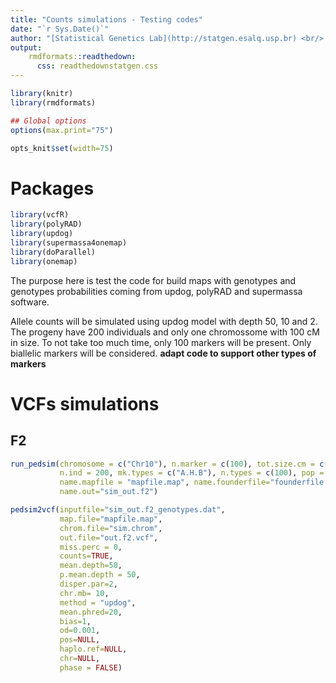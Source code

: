 ```yaml
---
title: "Counts simulations - Testing codes"
date: "`r Sys.Date()`"
author: "[Statistical Genetics Lab](http://statgen.esalq.usp.br) <br/> Department of Genetics <br/> Luiz de Queiroz College of Agriculture <br/> University of São Paulo"
output:
    rmdformats::readthedown:
      css: readthedownstatgen.css
---
```


```r
library(knitr)
library(rmdformats)

## Global options
options(max.print="75")

opts_knit$set(width=75)
```

# Packages

```r
library(vcfR)
library(polyRAD)
library(updog)
library(supermassa4onemap)
library(doParallel)
library(onemap)
```

The purpose here is test the code for build maps with genotypes and genotypes probabilities coming from updog, polyRAD and supermassa software.

Allele counts will be simulated using updog model with depth 50, 10 and 2. The progeny have 200 individuals and only one chromossome with 100 cM in size. To not take too much time, only 100 markers will be present. Only biallelic markers will be considered. **adapt code to support other types of markers**

# VCFs simulations

## F2


```r



run_pedsim(chromosome = c("Chr10"), n.marker = c(100), tot.size.cm = c(100), centromere = c(50),
           n.ind = 200, mk.types = c("A.H.B"), n.types = c(100), pop = "F2", path.pedsim = "~/Programs/PedigreeSim/",
           name.mapfile = "mapfile.map", name.founderfile="founderfile.gen", name.chromfile="sim.chrom", name.parfile="sim.par",
           name.out="sim_out.f2")

pedsim2vcf(inputfile="sim_out.f2_genotypes.dat", 
           map.file="mapfile.map", 
           chrom.file="sim.chrom",
           out.file="out.f2.vcf", 
           miss.perc = 0, 
           counts=TRUE, 
           mean.depth=50, 
           p.mean.depth = 50, 
           disper.par=2, 
           chr.mb= 10, 
           method = "updog", 
           mean.phred=20, 
           bias=1, 
           od=0.001,
           pos=NULL,
           haplo.ref=NULL,
           chr=NULL,
           phase = FALSE)
```


